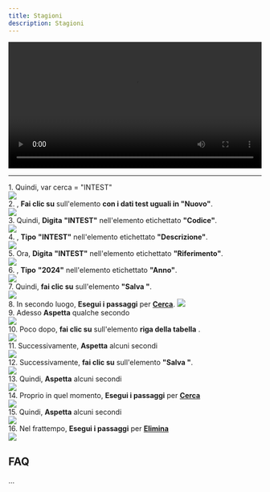 ```yaml
---
title: Stagioni
description: Stagioni
---
```


<video controls width="100%">
    <source src="4SNE/MTcyODcxODc2NDM4MjAuNTczODY2MTg1MzQyOTYwMw==.mp4"/>
</video>

____


1\. Quindi, var cerca = "INTEST"  
![](https://img.icons8.com/plumpy/24/select-none.png)  
2\. , **Fai clic su** sull'elemento **con i dati test uguali in "Nuovo"**.  
![](https://img.icons8.com/plumpy/24/select-none.png)  
3\. Quindi, **Digita** **"INTEST"** nell'elemento etichettato **"Codice"**.  
![](https://img.icons8.com/plumpy/24/select-none.png)  
4\. , **Tipo** **"INTEST"** nell'elemento etichettato **"Descrizione"**.  
![](https://img.icons8.com/plumpy/24/select-none.png)  
5\. Ora, **Digita** **"INTEST"** nell'elemento etichettato **"Riferimento"**.  
![](https://img.icons8.com/plumpy/24/select-none.png)  
6\. , **Tipo** **"2024"** nell'elemento etichettato **"Anno"**.  
![](https://img.icons8.com/plumpy/24/select-none.png)  
7\. Quindi, **fai clic su** sull'elemento **"Salva "**.  
![](https://img.icons8.com/plumpy/24/select-none.png)  
8\. In secondo luogo, **Esegui i passaggi** per **[Cerca](/docs/Z_Operazioni%20base/Cerca)**.
![](https://img.icons8.com/plumpy/24/select-none.png)  
9\. Adesso **Aspetta** qualche secondo  
![](https://img.icons8.com/plumpy/24/select-none.png)  
10\. Poco dopo, **fai clic su** sull'elemento **riga della tabella** .  
![](https://img.icons8.com/plumpy/24/select-none.png)  
11\. Successivamente, **Aspetta** alcuni secondi  
![](https://img.icons8.com/plumpy/24/select-none.png)  
12\. Successivamente, **fai clic su** sull'elemento **"Salva "**.  
![](https://img.icons8.com/plumpy/24/select-none.png)  
13\. Quindi, **Aspetta** alcuni secondi  
![](https://img.icons8.com/plumpy/24/select-none.png)  
14\. Proprio in quel momento, **Esegui i passaggi** per **[Cerca](docs/Z_Operazioni%20base/Cerca)**  
![](https://img.icons8.com/plumpy/24/select-none.png)  
15\. Quindi, **Aspetta** alcuni secondi  
![](https://img.icons8.com/plumpy/24/select-none.png)  
16\. Nel frattempo, **Esegui i passaggi** per **[Elimina](docs/Z_Operazioni%20base/Elimina)**  
![](https://img.icons8.com/plumpy/24/select-none.png)

FAQ
---

...